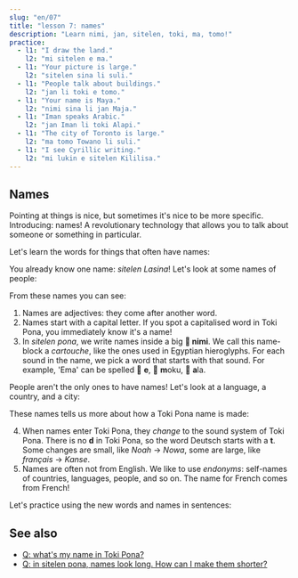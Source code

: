 ```yaml
---
slug: "en/07"
title: "lesson 7: names"
description: "Learn nimi, jan, sitelen, toki, ma, tomo!"
practice:
  - l1: "I draw the land."
    l2: "mi sitelen e ma."
  - l1: "Your picture is large."
    l2: "sitelen sina li suli."
  - l1: "People talk about buildings."
    l2: "jan li toki e tomo."
  - l1: "Your name is Maya."
    l2: "nimi sina li jan Maja."
  - l1: "Iman speaks Arabic."
    l2: "jan Iman li toki Alapi."
  - l1: "The city of Toronto is large."
    l2: "ma tomo Towano li suli."
  - l1: "I see Cyrillic writing."
    l2: "mi lukin e sitelen Kililisa."
---
```



## Names

Pointing at things is nice, but sometimes it's nice to be more specific. Introducing: names! A revolutionary technology that allows you to talk about someone or something in particular.

Let's learn the words for things that often have names:

<List>
  <Word sl="nimi" m="name, word" />
  <Word sl="jan" m="person" />
  <Word sl="sitelen" m="image, writing; to draw, to write" />
  <Word sl="toki" m="speech, language; to talk, to speak" />
  <Word sl="ma" m="land, country" />
  <Word sl="tomo" m="building, room, home" />
</List>

You already know one name: _sitelen Lasina_! Let's look at some names of people:

<List>
  <Sentence sl="jan Nowa" m="person named Noah (from English 'Noah')" />
  <Sentence sl="jan Ema" m="person named Emma (from English 'Emma')" />
</List>

From these names you can see:

1. Names are adjectives: they come after another word.
2. Names start with a capital letter. If you spot a capitalised word in Toki Pona, you immediately know it's a name!
3. In _sitelen pona_, we write names inside a big **󱥂 nimi**. We call this name-block a _cartouche_, like the ones used in Egyptian hieroglyphs. For each sound in the name, we pick a word that starts with that sound. For example, 'Ema' can be spelled 󱤉 **e**, 󱤶 **m**oku, 󱤂 **a**la. 

People aren't the only ones to have names! Let's look at a language, a country, and a city:

<List>
  <Sentence
    sl="toki Kanse"
    m="language named French (from French 'français')"
  />
  <Sentence sl="ma Tosi" m="land named Germany (from German 'Deutsch')" />
  <Sentence
    sl="ma tomo Loma"
    m="land of buildings named Rome (from Latin 'Rōma')"
  />
</List>

These names tells us more about how a Toki Pona name is made:

4. When names enter Toki Pona, they _change_ to the sound system of Toki Pona. There is no **d** in Toki Pona, so the word Deutsch starts with a **t**. Some changes are small, like _Noah_ → _Nowa_, some are large, like _français_ → _Kanse_.
5. Names are often not from English. We like to use _endonyms_: self-names of countries, languages, people, and so on. The name for French comes from French!

Let's practice using the new words and names in sentences:

<List>
  <Sentence sl="waso li lukin e ma." m="The bird looks at the land." />
  <Sentence sl="jan li toki e tomo." m="People speak about a house." />
  <Sentence sl="jan pona li toki pona." m="Pleasant people speak well." />
  <Sentence sl="nimi ona li jan Kenta." m="His name is Kenta." />
  <Sentence sl="jan Sunita li sitelen e pipi." m="Sunita draws a bug." />
  <Sentence sl="jan Nina li toki Kanse." m="Nina speaks French." />
  <Sentence sl="jan Ema li sona pona e ma Tosi." m="Emma knows Germany well." />
</List>

<Practice exercises={frontmatter.practice} client:load />

## See also
* [Q: what's my name in Toki Pona?](/en/make-a-name)
* [Q: in sitelen pona, names look long. How can I make them shorter?](/en/simpler-cartouches)
